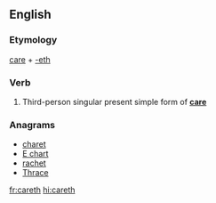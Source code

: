 ==English==

===Etymology===
[[care]] + [[-eth]]

===Verb===
{{head|en|verb form}}

# {{context|archaic|lang=en}} Third-person singular present simple form of '''[[care]]'''

===Anagrams===
* [[charet#English|charet]]
* [[E chart#English|E chart]]
* [[rachet#English|rachet]]
* [[Thrace#English|Thrace]]

[[fr:careth]]
[[hi:careth]]